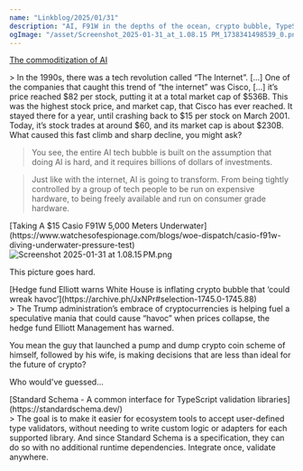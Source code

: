 ```yaml
---
name: "Linkblog/2025/01/31"
description: "AI, F91W in the depths of the ocean, crypto bubble, TypeScript."
ogImage: "/asset/Screenshot_2025-01-31_at_1.08.15 PM_1738341498539_0.png"
---
```


[The commoditization of AI](https://yieldcode.blog/post/the-commoditization-of-ai/)

<div class="ml-[2rem] mb-8">
> In the 1990s, there was a tech revolution called “The Internet”. [...] One of the companies that caught this trend of “the internet” was Cisco, [...] it’s price reached $82 per stock, putting it at a total market cap of $536B. This was the highest stock price, and market cap, that Cisco has ever reached. It stayed there for a year, until crashing back to $15 per stock on March 2001. Today, it’s stock trades at around $60, and its market cap is about $230B. What caused this fast climb and sharp decline, you might ask?

> You see, the entire AI tech bubble is built on the assumption that doing AI is hard, and it requires billions of dollars of investments.

> Just like with the internet, AI is going to transform. From being tightly controlled by a group of tech people to be run on expensive hardware, to being freely available and run on consumer grade hardware.

</div>
[Taking A $15 Casio F91W 5,000 Meters Underwater](https://www.watchesofespionage.com/blogs/woe-dispatch/casio-f91w-diving-underwater-pressure-test)

<div class="ml-[2rem] mb-8">
<Image src='/asset/Screenshot_2025-01-31_at_1.08.15 PM_1738341498539_0.png' alt='Screenshot 2025-01-31 at 1.08.15 PM.png' width={222} height={281} />

This picture goes hard.

</div>
[Hedge fund Elliott warns White House is inflating crypto bubble that ‘could wreak havoc’](https://archive.ph/JxNPr#selection-1745.0-1745.88)

<div class="ml-[2rem] mb-8">
> The Trump administration’s embrace of cryptocurrencies is helping fuel a speculative mania that could cause “havoc” when prices collapse, the hedge fund Elliott Management has warned.

You mean the guy that launched a pump and dump crypto coin scheme of himself, followed by his wife, is making decisions that are less than ideal for the future of crypto?

Who would've guessed...

</div>
[Standard Schema - A common interface for TypeScript validation libraries](https://standardschema.dev/)

<div class="ml-[2rem] mb-8">
> The goal is to make it easier for ecosystem tools to accept user-defined type validators, without needing to write custom logic or adapters for each supported library. And since Standard Schema is a specification, they can do so with no additional runtime dependencies. Integrate once, validate anywhere.

</div>
